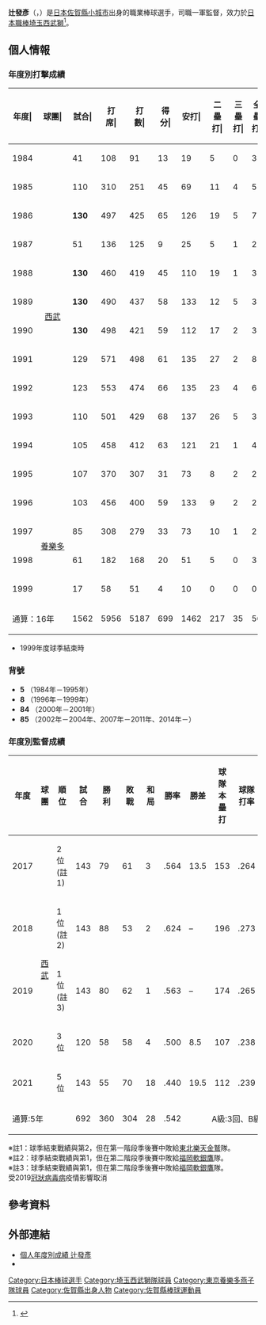 {{Infobox NPB player|
|name=辻發彥|
|image=Lions Maneger Hatsuhiko Tsuji.jpg|
|width=300|
|position=一軍監督|
|team=埼玉西武獅|
|number=85|
|bats=左|
|throws=右|
|birthdate={{birth_date_and_age|1958|10|24|mf=y}}|
|birthplace={{JPN}}[[佐賀縣|佐賀縣]][[小城市|小城市]]|
|debutdate=4月3日
|debutyear=1984年
|debutteam=西武獅
|statyear=1999年球季
|stat1label=打擊率
|stat1value=0.282
|stat2label=全壘打
|stat2value=56
|stat3label=打點
|stat3value=510
|stat4label=盜壘
|stat4value=242
|statMyear=2020年球季
|managerwins=305
|managerlosses=234
|managerties=10
|teams=<nowiki></nowiki>
* 佐賀縣立佐賀東高等學校
* 日本通運
* [[西武獅|西武獅]]（1984年－1995年）
* [[養樂多燕子|養樂多燕子]]（1996年－1999年）
'''教練時期'''
* [[養樂多燕子|養樂多燕子]]二軍守備跑壘教練（2000年－2001年）
* [[橫濱灣星|橫濱灣星]]二軍守備跑壘教練（2002年－2003年）
* [[橫濱灣星|橫濱灣星]]二軍打擊教練（2004年）
* [[中日龍|中日龍]]二軍監督（2007年－2009年）
* [[中日龍|中日龍]]一軍首席教練（2010年－2011年）
* [[中日龍|中日龍]]一軍內野守備跑壘教練（2014年－2015年）
* [[中日龍|中日龍]]二軍野手總合教練兼內野守備跑壘教練（2016年）
* [[埼玉西武獅|埼玉西武獅]]一軍監督（2017年－）
}}

'''辻發彥'''（{{jpn|j=辻 発彦|hg=つじ はつひこ|rm=Tsuji Hatsuhiko}}，{{bd|1958年|10月24日||catIdx=Tsuji, Hatsuhiko}}）是[[日本|日本]][[佐賀縣|佐賀縣]][[小城市|小城市]]出身的職業棒球選手，司職一軍監督，效力於[[日本職棒|日本職棒]][[埼玉西武獅|埼玉西武獅]]<ref>{{cite web|url=https://mainichi.jp/articles/20190924/k00/00m/050/274000c|title=西武がリーグ優勝　パ最多23回目の頂点|publisher=毎日新聞|date=2019-09-24}}</ref>。

== 個人情報 ==
=== 年度別打擊成績 ===
{| class="wikitable" style="text-align:right; font-size:small"
|-bgcolor="#efefef"
!年度|!!球團|!!試合|!!打<br>席|!!打<br>數|!!得分|!!安打|!!二<br>壘<br>打|!!三<br>壘<br>打|!!全<br>壘<br>打|!!壘<br>打<br>數|!!打點|!!盜壘|!!盜<br>壘<br>刺|!!觸擊|!!犧<br>牲<br>打|!!保送|!!敬遠|!!觸身|!!三振|!!雙殺|!!打<br>擊<br>率|!!上<br>壘<br>率|!!長<br>打<br>率|!!OPS
|-
|style="text-align: center;"|1984
|rowspan="12" style="text-align: center;"|[[西武獅|西武]]
|41||108||91||13||19||5||0||3||33||10||2||1||6||0||9||0||2||13||3||.209||.294||.363||.657
|-
|style="text-align: center;"|1985
|110||310||251||45||69||11||4||5||103||35||27||3||15||5||29||0||10||26||2||.275||.366||.410||.776
|-
|style="text-align: center;"|1986
|'''130'''||497||425||65||126||19||5||7||176||57||35||'''15'''||23||5||36||0||8||63||7||.296||.359||.414||.773
|-
|style="text-align: center;"|1987
|51||136||125||9||25||5||1||2||38||9||10||1||4||0||5||0||2||21||2||.200||.242||.304||.546
|-
|style="text-align: center;"|1988
|'''130'''||460||419||45||110||19||1||3||140||39||13||'''12'''||9||1||28||0||3||51||5||.263||.313||.334||.647
|-
|style="text-align: center;"|1989
|'''130'''||490||437||58||133||12||5||3||164||52||33||7||9||5||33||1||6||33||9||.304||.358||.375||.733
|-
|style="text-align: center;"|1990
|'''130'''||498||421||59||112||17||2||3||142||39||31||'''9'''||22||2||45||0||8||38||4||.266||.347||.337||.684
|-
|style="text-align: center;"|1991
|129||571||498||61||135||27||2||8||190||43||16||6||20||2||44||0||7||48||13||.271||.338||.382||.719
|-
|style="text-align: center;"|1992
|123||553||474||66||135||23||4||6||184||48||23||7||11||1||59||0||'''8'''||38||6||.285||.373||.388||.761
|-
|style="text-align: center;"|1993
|110||501||429||68||137||26||5||3||182||31||14||6||10||5||51||1||6||37||4||'''.319'''||'''.395'''||.424||.819
|-
|style="text-align: center;"|1994
|105||458||412||63||121||21||1||4||156||45||9||5||2||5||35||1||4||51||4||.294||.351||.379||.730
|-
|style="text-align: center;"|1995
|107||370||307||31||73||8||2||2||91||20||7||8||13||1||45||0||4||30||4||.238||.342||.296||.638
|-
|style="text-align: center;"|1996
|rowspan="4" style="text-align: center; white-space: nowrap;"|[[養樂多燕子|養樂多]]
|103||456||400||59||133||9||2||2||152||41||9||3||1||2||48||1||5||46||16||.333||.409||.380||.789
|-
|style="text-align: center;"|1997
|85||308||279||33||73||10||1||2||91||18||6||2||6||1||17||1||5||37||12||.262||.315||.326||.641
|-
|style="text-align: center;"|1998
|61||182||168||20||51||5||0||3||65||18||6||1||0||2||8||0||4||17||0||.304||.346||.387||.733
|-
|style="text-align: center;"|1999
|17||58||51||4||10||0||0||0||10||5||1||0||1||0||6||0||0||7||2||.196||.281||.196||.477
|-
!colspan="2"|通算：16年
|1562||5956||5187||699||1462||217||35||56||1917||510||242||86||152||37||498||5||82||556||93||.282||.352||.370||.721
|}
* 1999年度球季結束時

=== 背號 ===
* '''5''' （1984年－1995年）
* '''8''' （1996年－1999年）
* '''84''' （2000年－2001年）
* '''85''' （2002年－2004年、2007年－2011年、2014年－）

=== 年度別監督成績 ===
{|class="wikitable" style="text-align: right;"
!年度!!球團!!順位!!試合!!勝利!!敗戰!!和局!!勝率!!勝差!!球隊<br />本壘打!!球隊<br />打率!!球隊<br />防禦率!!年紀
|-
|2017||rowspan="5" style="text-align: center;"|[[埼玉西武獅|西武]]
|2位(註1)||143||79||61||3||.564||13.5||153||.264||3.53||59歳
|-
|2018||1位(註2)||143||88||53||2||.624||–||196||.273||4.24||60歳
|-
|2019||1位(註3)||143||80||62||1||.563||–||174||.265||4.35||61歳
|-
|2020||3位||120||58||58||4||.500||8.5||107||.238||4.28||62歳
|-
|2021||5位||143||55||70||18||.440||19.5||112||.239||3.94||63歳
|-
!colspan="3"|通算:5年
|692||360||304||28||.542||colspan="5" style="text-align: center;"|A級:3回、B級:2回
|}

※註1：球季結束戰績與第2，但在第一階段季後賽中敗給[[東北樂天金鷲|東北樂天金鷲]]隊。<br>
※註2：球季結束戰績與第1，但在第二階段季後賽中敗給[[福岡軟銀鷹|福岡軟銀鷹]]隊。<br>
※註3：球季結束戰績與第1，但在第二階段季後賽中敗給[[福岡軟銀鷹|福岡軟銀鷹]]隊。<br>
受2019[[冠狀病毒病|冠狀病毒病]]疫情影響取消

== 參考資料 ==
{{reflist}}

== 外部連結 ==
* [https://npb.jp/bis/players/31933869.html 個人年度別成績 辻發彥] {{ja icon}}
* {{Baseballstats|brm=tsuji-000hat}}

{{西武球員名單}}
{{DEFAULTSORT:Tsuji, Hatsuhiko}}
[[Category:日本棒球選手|Category:日本棒球選手]]
[[Category:埼玉西武獅隊球員|Category:埼玉西武獅隊球員]]
[[Category:東京養樂多燕子隊球員|Category:東京養樂多燕子隊球員]]
[[Category:佐賀縣出身人物|Category:佐賀縣出身人物]]
[[Category:佐賀縣棒球運動員|Category:佐賀縣棒球運動員]]
